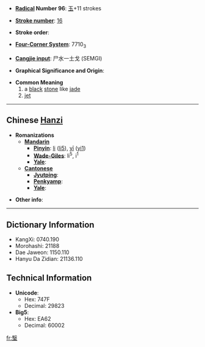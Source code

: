 * '''[[Wiktionary:Chinese radical index| Radical]] Number 96''': [[Wiktionary:Chinese radical index 玉|玉]]+11 strokes

* '''[[Wiktionary:Chinese total strokes index|Stroke number]]''': [[Wiktionary:Chinese total strokes index 16|16]]

* '''Stroke order''': 

* '''[[Wiktionary:Chinese four corner index|Four-Corner System]]''': 7710<sub>3</sub>

* '''[[Wiktionary:Chinese Cangjie index|Cangjie input]]''': 尸水一土戈 (SEMGI)

* '''Graphical Significance and Origin''': 

* '''Common Meaning'''
*#a [[black]] [[stone]] like [[jade]]
*# [[jet]]

----

== Chinese [[Hanzi]] ==

* '''Romanizations'''
** '''[[Mandarin]]'''
*** '''[[Pinyin]]''': [[li]] ([[li5]]), [[yī]] ([[yi1]])
*** '''[[Wade-Giles]]''': li<sup>5</sup>, i<sup>1</sup>
*** '''[[Yale]]''': 
** '''[[Cantonese]]'''
*** '''[[Jyutping]]''':
*** '''[[Penkyamp]]''': 
*** '''[[Yale]]''': 

* '''Other info''': 

----

== Dictionary Information ==

* KangXi: 0740.190
* Morohashi: 21188
* Dae Jaweon: 1150.110
* Hanyu Da Zidian: 21136.110

== Technical Information ==

* '''Unicode''':
** Hex: 747F
** Decimal: 29823
* '''Big5''':
** Hex: EA62
** Decimal: 60002

[[fr:瑿]]